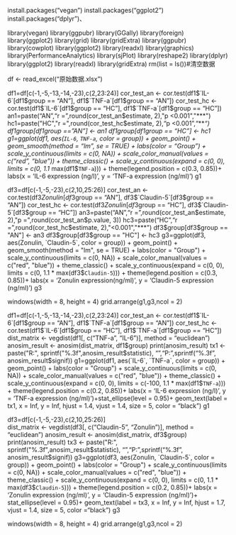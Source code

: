 
install.packages("vegan")
install.packages("ggplot2")
install.packages("dplyr")、

library(vegan)
library(ggpubr)
library(GGally)
library(foreign)
library(ggplot2)
library(grid)
library(gridExtra)
library(ggpubr)
library(cowplot)
library(ggplot2)
library(readxl)
library(graphics)
library(PerformanceAnalytics)
library(sjPlot)
library(reshape2)
library(dplyr)
library(ggplot2)
library(readxl)
library(gridExtra)
rm(list = ls())#清空数据




df <- read_excel("原始数据.xlsx")

df1=df[c(-1,-5,-13,-14,-23),c(2,23:24)]
cor_test_an <- cor.test(df1$`IL-6`[df1$group == "AN"], df1$`TNF-a`[df1$group == "AN"])
cor_test_hc <- cor.test(df1$`IL-6`[df1$group == "HC"], df1$`TNF-a`[df1$group == "HC"]) 
an1=paste("AN","r =",round(cor_test_an$estimate, 2),"p <0.001","***")
hc1=paste("HC","r =",round(cor_test_hc$estimate, 2),"p <0.001","***")
df1$group[df1$group == "AN"] <- an1
df1$group[df1$group == "HC"] <- hc1
g1=ggplot(df1, aes(`IL-6`, `TNF-a`, color = group)) +
  geom_point() +
  geom_smooth(method = "lm", se = TRUE) +
  labs(color = "Group") +
  scale_y_continuous(limits = c(0, NA)) +
  scale_color_manual(values = c("red", "blue")) +
  theme_classic() +
  scale_y_continuous(expand = c(0, 0), limits = c(0, 1.1 * max(df1$`TNF-a`))) +
  theme(legend.position = c(0.3, 0.85))+
  labs(x = 'IL-6 expression (ng/l)', y = 'TNF-a expression (ng/ml)')
g1


df3=df[c(-1,-5,-23),c(2,10,25:26)]
cor_test_an <- cor.test(df3$Zonulin[df3$group == "AN"], df3$`Claudin-5`[df3$group == "AN"])
cor_test_hc <- cor.test(df3$Zonulin[df3$group == "HC"], df3$`Claudin-5`[df3$group == "HC"]) 
an3=paste("AN","r =",round(cor_test_an$estimate, 2),"p =",round(cor_test_an$p.value, 3))
hc3=paste("HC","r =",round(cor_test_hc$estimate, 2),"<0.001","***")
df3$group[df3$group == "AN"] <- an3
df3$group[df3$group == "HC"] <- hc3
g3=ggplot(df3, aes(Zonulin, `Claudin-5`, color = group)) +
  geom_point() +
  geom_smooth(method = "lm", se = TRUE) +
  labs(color = "Group") +
  scale_y_continuous(limits = c(0, NA)) +
  scale_color_manual(values = c("red", "blue")) +
  theme_classic() +
  scale_y_continuous(expand = c(0, 0), limits = c(0, 1.1 * max(df3$`Claudin-5`))) +
  theme(legend.position = c(0.3, 0.85))+
  labs(x = 'Zonulin expression(ng/ml)', y = 'Claudin-5 expression (ng/ml)')
g3


windows(width = 8, height = 4)
grid.arrange(g1,g3,ncol = 2)
 
df1=df[c(-1,-5,-13,-14,-23),c(2,23:24)]
cor_test_an <- cor.test(df1$`IL-6`[df1$group == "AN"], df1$`TNF-a`[df1$group == "AN"])
cor_test_hc <- cor.test(df1$`IL-6`[df1$group == "HC"], df1$`TNF-a`[df1$group == "HC"]) 
dist_matrix <- vegdist(df1[, c("TNF-a", "IL-6")], method = "euclidean")
anosim_result <- anosim(dist_matrix, df1$group)
print(anosim_result)
tx1 <- paste("R:", sprintf("%.3f",anosim_result$statistic), "\n","P:",sprintf("%.3f", anosim_result$signif))
g1=ggplot(df1, aes(`IL-6`, `TNF-a`, color = group)) +
  geom_point() +
  labs(color = "Group") +
  scale_y_continuous(limits = c(0, NA)) +
  scale_color_manual(values = c("red", "blue")) +
  theme_classic() +
  scale_y_continuous(expand = c(0, 0), limits = c(-100, 1.1 * max(df1$`TNF-a`))) +
  theme(legend.position = c(0.2, 0.85))+
  labs(x = 'IL-6 expression (ng/l)', y = 'TNF-a expression (ng/ml)')+stat_ellipse(level = 0.95)+  geom_text(label = tx1, x = Inf, y = Inf,
            hjust = 1.4, vjust = 1.4, size = 5, color = "black")
g1
 
  
df3=df[c(-1,-5,-23),c(2,10,25:26)]  
  dist_matrix <- vegdist(df3[, c("Claudin-5", "Zonulin")], method = "euclidean")
anosim_result <- anosim(dist_matrix, df3$group)
print(anosim_result)
tx3 <- paste("R:", sprintf("%.3f",anosim_result$statistic), "\n","P:",sprintf("%.3f", anosim_result$signif))
g3=ggplot(df3, aes(Zonulin, `Claudin-5`, color = group)) +
  geom_point() +
  labs(color = "Group") +
  scale_y_continuous(limits = c(0, NA)) +
  scale_color_manual(values = c("red", "blue")) +
  theme_classic() +
  scale_y_continuous(expand = c(0, 0), limits = c(0, 1.1 * max(df3$`Claudin-5`))) +
  theme(legend.position = c(0.2, 0.85))+
  labs(x = 'Zonulin expression (ng/ml)', y = 'Claudin-5 expression (ng/ml)')+
  stat_ellipse(level = 0.95)+
  geom_text(label = tx3, x = Inf, y = Inf,
            hjust = 1.7, vjust = 1.4, size = 5, color ="black")
g3

windows(width = 8, height = 4)
grid.arrange(g1,g3,ncol = 2)

